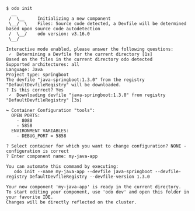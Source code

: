 ```console
$ odo init
  __
 /  \__     Initializing a new component
 \__/  \    Files: Source code detected, a Devfile will be determined based upon source code autodetection
 /  \__/    odo version: v3.16.0
 \__/

Interactive mode enabled, please answer the following questions:
 ✓  Determining a Devfile for the current directory [1s]
Based on the files in the current directory odo detected
Supported architectures: all
Language: Java
Project type: springboot
The devfile "java-springboot:1.3.0" from the registry "DefaultDevfileRegistry" will be downloaded.
? Is this correct? Yes
 ✓  Downloading devfile "java-springboot:1.3.0" from registry "DefaultDevfileRegistry" [3s]

↪ Container Configuration "tools":
  OPEN PORTS:
    - 8080
    - 5858
  ENVIRONMENT VARIABLES:
    - DEBUG_PORT = 5858

? Select container for which you want to change configuration? NONE - configuration is correct
? Enter component name: my-java-app

You can automate this command by executing:
   odo init --name my-java-app --devfile java-springboot --devfile-registry DefaultDevfileRegistry --devfile-version 1.3.0

Your new component 'my-java-app' is ready in the current directory.
To start editing your component, use 'odo dev' and open this folder in your favorite IDE.
Changes will be directly reflected on the cluster.
```